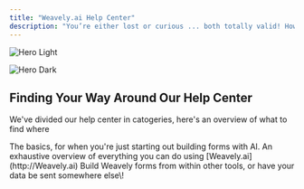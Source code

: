 ```yaml
---
title: "Weavely.ai Help Center"
description: "You’re either lost or curious ... both totally valid! How can we help?"
---
```


<img
  className="block dark:hidden"
  src="/youtube-light.png"
  alt="Hero Light"
  title={true}
/>

<img
  className="hidden dark:block"
  src="/images/hero-dark.png"
  alt="Hero Dark"
/>

## Finding Your Way Around Our Help Center

We've divided our help center in catogeries, here's an overview of what to find where

<CardGroup cols={2}>
  <Card title="Get Started" icon="rocket-launch" href="/get-started">
    The basics, for when you're just starting out building forms with AI.
  </Card>
  <Card title="Features" icon="cubes" href="/features">
    An exhaustive overview of everything you can do using [Weavely.ai](http://Weavely.ai)
  </Card>
</CardGroup>

<Card title="Integrations" icon="plug" href="/integrations">
  Build Weavely forms from within other tools, or have your data be sent somewhere else\!
</Card>